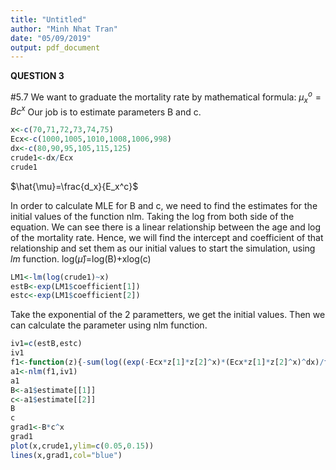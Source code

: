 ```yaml
---
title: "Untitled"
author: "Minh Nhat Tran"
date: "05/09/2019"
output: pdf_document
---
```

**QUESTION 3**

#5.7
We want to graduate the mortality rate by mathematical formula: $\mu_x^o= B c^x$
Our job is to estimate parameters B and c. 
```r
x<-c(70,71,72,73,74,75)
Ecx<-c(1000,1005,1010,1008,1006,998)
dx<-c(80,90,95,105,115,125)
crude1<-dx/Ecx
crude1
```
$\hat{\mu}=\frac{d_x}{E_x^c}$

  In order to calculate MLE for B and c, we need to find the estimates for the initial values of the function nlm.
  Taking the log from both side of the equation. We can see there is a linear relationship between the age and log of the mortality rate. Hence, we will find the intercept and coefficient of that relationship and set them as our initial values to start the simulation, using *lm* function. 
  log($\hat{\mu}$)=log(B)+xlog(c)
  
```r
LM1<-lm(log(crude1)~x)
estB<-exp(LM1$coefficient[1])
estc<-exp(LM1$coefficient[2])
```
Take the exponential of the 2 parametters, we get the initial values. Then we can calculate the parameter using nlm function.
```r
iv1=c(estB,estc)
iv1
f1<-function(z){-sum(log((exp(-Ecx*z[1]*z[2]^x)*(Ecx*z[1]*z[2]^x)^dx)/factorial(dx)))}
a1<-nlm(f1,iv1)
a1
B<-a1$estimate[[1]]
c<-a1$estimate[[2]]
B
c
grad1<-B*c^x
grad1
plot(x,crude1,ylim=c(0.05,0.15))
lines(x,grad1,col="blue")  
```

